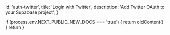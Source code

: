 
  id: 'auth-twitter',
  title: 'Login with Twitter',
  description: 'Add Twitter OAuth to your Supabase project',
}

  if (process.env.NEXT_PUBLIC_NEW_DOCS === 'true') {
    return oldContent()
  }
  return <Layout meta={meta} children={children} />
}

